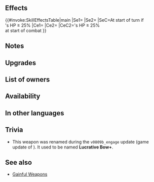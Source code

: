 {{Weapon Infobox
|tagid=SID_有利状態の弓＋
|intID=4113
|userVersion1=Bow
|userVersion2=Arrow
|exclusive=0
|weaponType=Bow
|cost=300
|might=12
|range=2
|effectiveness=Flying
|effect=Effective against flying foes. At start of turn, if unit's HP ≥ 25%, grants【Null Follow-Up】 and【Null Panic】to unit for 1 turn. At start of combat, if unit's HP ≥ 25%, grants Atk/Spd+X to unit during combat (X = number of【Bonus】effects active on unit and【Penalty】effects active on foe, excluding stat bonuses and stat penalties, × 2, + 5).<br><br>【Null Follow-Up】<br>If unit's Spd > foe's Spd during combat, neutralizes effects that guarantee foe's follow-up attacks and effects that prevent unit's follow-up attacks for 1 turn.<br><br>【Null Panic】<br>If unit is inflicted with Panic (bonuses converted into penalties), neutralizes the "converts bonuses on target into penalties" effect for 1 turn. (Even though the effect is neutralized, the Panic status remains, and is treated as a Penalty status.)<br><br>【Bonus】<br>All effects that last "for 1 turn" or "that turn only." Includes bonuses granted by a skill like Rally or Hone and positive status effects (extra movement or effects like Dominance).<br><br>【Penalty】<br>All effects that last "on foe through its next action." Includes penalties inflicted by a skill like Panic or Threaten and negative status effects (preventing counterattacks, restricting movement, or the effects of a skill like Triangle Adept or Guard).
|required=Gainful Bow
|refinePaths=default
|refineSP=350
|refineMedals=500
|refineStones=50
|properties=random_owner
}}
==Effects==
{{#invoke:SkillEffectsTable|main
|Se1={{SEt|Null Follow-Up}}
|Se2={{SEt|Null Panic}}
|SeC=At start of turn if<br>{{Tgt|Unit}}'s HP ≥ 25%
|Ce1={{Eft|Effectiveness|{{Mt|Flying}}}}
|Ce2={{Eft|Temporary buffs|Atk/Spd|2 x {{Kp|Bonus}} effects<br>on {{Tgt|Unit}} '''&''' {{Kp|Penalty}}<br>effects on {{Tgt|Foe}}, +5<br>(exc. {{SEt|Bonuses}}<br>'''&''' {{SEt|Penalties}})}}
|CeC2={{Tgt|Unit}}'s HP ≥ 25%<br>at start of combat
}}
==Notes==
{{Effective damage bonus|flying}}
{{Null Follow-Up}}
{{Null Panic}}
{{Temporary buffs}}
{{EffectfromBonus|temporary buffs|nonStat=1}}
{{EffectfromPenalty|temporary buffs|nonStat=1}}
==Upgrades==
{{Weapon Upgrade List}}
==List of owners==
{{Skill Hero List}}
==Availability==
{{PassiveFocusList}}
{{PassiveDistributionList}}
{{PassiveCombatManualList}}
==In other languages==
{{OtherLanguages
|japanese=有利状態の弓＋
|german=Vorteilsbogen+
|spanishEU=Arco lucrativo +
|spanishLA=Arco lucrativo +
|french=Arc lucratif +
|italian=Arco redditizio+
|chineseTW=有利狀態之弓＋
|portuguese=Arco lucrativo+
}}
==Trivia==
* This weapon was renamed during the <code>v0809b_engage</code> update (game update of {{Version|8.9}}). It used to be named <b>Lucrative Bow+</b>.
==See also==
{{See also skills|cond=Description LIKE '%number of%Bonus%effects active on%' AND (Exclusive='1' AND Name NOT LIKE '%+' AND Properties HOLDS NOT 'arcane')}}
* [[Skill families/Weapons#Gainful|Gainful Weapons]]
{{Weapons Navbox}}